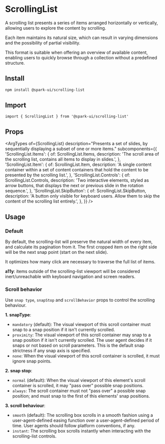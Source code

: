 


<Meta of={stories} />

# ScrollingList

A scrolling list presents a series of items arranged horizontally or vertically, allowing users to explore the content by scrolling.

Each item maintains its natural size, which can result in varying dimensions and the possibility of partial visibility.

This format is suitable when offering an overview of available content, enabling users to quickly browse through a collection without a predefined structure.

## Install

```sh
npm install @spark-ui/scrolling-list
```

## Import

```tsx
import { ScrollingList } from '@spark-ui/scrolling-list'
```

## Props

<ArgTypes
  of={ScrollingList}
  description="Presents a set of slides, by sequentially displaying a subset of one or more items."
  subcomponents={{
    'ScrollingList.Items': {
      of: ScrollingList.Items,
      description:
        'The scroll area of the scrolling list, contains all items to display in slides.',
    },
    'ScrollingList.Item': {
      of: ScrollingList.Item,
      description:
        'A single content container within a set of content containers that hold the content to be presented by the scrolling list.',
    },
    'ScrollingList.Controls': {
      of: ScrollingList.Controls,
      description:
        'Two interactive elements, styled as arrow buttons, that displays the next or previous slide in the rotation sequence.',
    },
    'ScrollingList.SkipButton': {
      of: ScrollingList.SkipButton,
      description:
        'A button only visible for keyboard users. Allow them to skip the content of the scrolling list entirely.',
    },
  }}
/>

## Usage

### Default

By default, the scrolling-list will preserve the natural width of every item, and calculate its pagination from it.
The first cropped item on the right side will be the next snap point (start on the next slide).

It optimizes how many click are necessary to traverse the full list of items.

**a11y**: items outside of the scrolling-list viewport will be considered inert/unreachable with keyboard navigation and screen readers.

<Canvas of={stories.Default} />

### Scroll behavior

Use `snap type`, `snapStop` and `scrollBehavior` props to control the scrolling behaviour.

**1. snapType**:

- `mandatory` (default): The visual viewport of this scroll container must snap to a snap position if it isn't currently scrolled.
- `proximity`: The visual viewport of this scroll container may snap to a snap position if it isn't currently scrolled. The user agent decides if it snaps or not based on scroll parameters. This is the default snap strictness if any snap axis is specified.
- `none`: When the visual viewport of this scroll container is scrolled, it must ignore snap points.

**2. snap stop**:

- `normal` (default): When the visual viewport of this element's scroll container is scrolled, it may "pass over" possible snap positions.
- `always`: The scroll container must not "pass over" a possible snap position; and must snap to the first of this elements' snap positions.

**3. scroll behaviour**:

- `smooth` (default): The scrolling box scrolls in a smooth fashion using a user-agent-defined easing function over a user-agent-defined period of time. User agents should follow platform conventions, if any.
- `instant`: The scrolling box scrolls instantly when interacting with the scrolling-list controls.

<Canvas of={stories.ScrollBehavior} />
